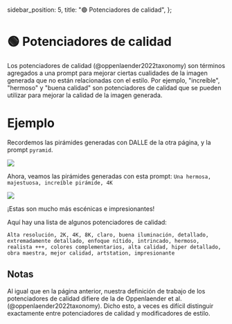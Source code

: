   sidebar_position: 5,
  title: "🟢 Potenciadores de calidad",
};

# 🟢 Potenciadores de calidad

Los potenciadores de calidad (@oppenlaender2022taxonomy) son términos agregados a una prompt para mejorar ciertas cualidades de la imagen generada que no están relacionadas con el estilo. Por ejemplo, "increíble", "hermoso" y "buena calidad" son potenciadores de calidad que se pueden utilizar para mejorar la calidad de la imagen generada.

# Ejemplo

Recordemos las pirámides generadas con DALLE de la otra página, y la prompt `pyramid`.

<div style={{ textAlign: "center" }}>
  <Image
    src="/docs/assets/images_chapter/pyramids.webp"
    width={2340}
    height={592}
    style={{ width: "750px", margin: "auto" }}
  />
</div>

Ahora, veamos las pirámides generadas con esta prompt: `Una hermosa, majestuosa, increíble pirámide, 4K`

<div style={{ textAlign: "center" }}>
  <Image
    src="/docs/assets/images_chapter/special_pyramids.webp"
    width={2314}
    height={568}
    style={{ width: "750px", margin: "auto" }}
  />
</div>

¡Estas son mucho más escénicas e impresionantes!

Aquí hay una lista de algunos potenciadores de calidad:

```text
Alta resolución, 2K, 4K, 8K, claro, buena iluminación, detallado, extremadamente detallado, enfoque nítido, intrincado, hermoso, realista +++, colores complementarios, alta calidad, hiper detallado, obra maestra, mejor calidad, artstation, impresionante
```

## Notas

Al igual que en la página anterior, nuestra definición de trabajo de los potenciadores de calidad difiere de la de Oppenlaender et al. (@oppenlaender2022taxonomy). Dicho esto, a veces es difícil distinguir exactamente entre potenciadores de calidad y modificadores de estilo.
